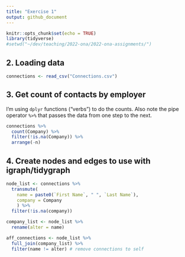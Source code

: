 ```yaml
---
title: "Exercise 1"
output: github_document
---
```


```r
knitr::opts_chunk$set(echo = TRUE)
library(tidyverse)
#setwd("~/dev/teaching/2022-ona/2022-ona-assignments/")
```

## 2. Loading data

```r
connections <- read_csv("Connections.csv")
```

## 3. Get count of contacts by employer
I'm using `dplyr` functions ("verbs") to do the counts. Also note the pipe operator `%>%` that passes the data from one step to the next.

```r
connections %>% 
  count(Company) %>% 
  filter(!is.na(Company)) %>% 
  arrange(-n)
```

## 4. Create nodes and edges to use with igraph/tidygraph

```r
node_list <- connections %>% 
  transmute(
    name = paste0(`First Name`, " ", `Last Name`),
    company = Company
    ) %>% 
  filter(!is.na(company))

company_list <- node_list %>% 
  rename(alter = name)

aff_connections <- node_list %>% 
  full_join(company_list) %>% 
  filter(name != alter) # remove connections to self
```

